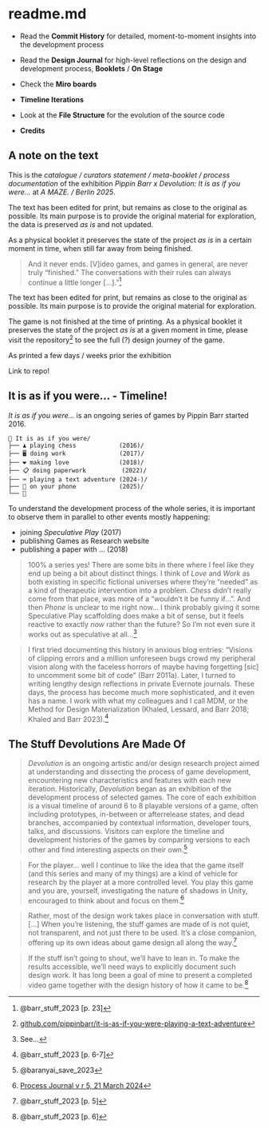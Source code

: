 # readme.md {.unnumbered}

* Read the **Commit History**  for detailed, moment-to-moment insights into the development process
* Read the **Design Journal** for high-level reflections on the design and development process, **Booklets** / **On Stage**
* Check the **Miro boards**
* **Timeline Iterations**
* Look at the **File Structure**  for the evolution of the source code



* **Credits**


## A note on the text

This is the *catalogue / curators statement / meta-booklet / process documentation* of the exhibition *Pippin Barr x Devolution: It is as if you were...* at *A MAZE. / Berlin 2025*.


The text has been edited for print, but remains as close to the original as possible. Its main purpose is to provide the original material for exploration, the data is preserved *as is* and not updated.

As a physical booklet it preserves the state of the project *as is* in a certain moment in time, when still far away from being finished. 

> And it never ends. [V]ideo games, and games in general, are never truly “finished.” The conversations with their rules can always continue a little longer [...]."^[@barr_stuff_2023[p. 23]]





The text has been edited for print, but remains as close to the original as possible. Its main purpose is to provide the original material for exploration.

The game is not finished at the time of printing. As a physical booklet it preserves the state of the project *as is* at a given moment in time, please visit the repository^[[github.com/pippinbarr/it-is-as-if-you-were-playing-a-text-adventure](https://github.com/pippinbarr/it-is-as-if-you-were-playing-a-text-adventure)] to see the full (?) design journey of the game.










As printed a few days / weeks prior the exhibition 

Link to repo!


## It is as if you were... - Timeline!

*It is as if you were...* is an ongoing series of games by Pippin Barr started 2016.

```
🌱 It is as if you were/
├── ♟️ playing chess            (2016)/
├── 🖥️ doing work               (2017)/
├── ❤️ making love              (2018)/
├── 📋 doing paperwork          (2022)/
├── ⌨️ playing a text adventure (2024-)/
├── 📱 on your phone            (2025)/
└── 🌸
```

To understand the development process of the whole series, it is important to observe them in parallel to other events mostly happening:

- joining *Speculative Play* (2017)
- publishing Games as Research website
- publishing a paper with ... (2018)

> 100% a series yes! There are some bits in there where I feel like they end up being a bit about distinct things. I think of *Love* and *Work* as both existing in specific fictional universes where they're "needed" as a kind of therapeutic intervention into a problem. *Chess* didn't really come from that place, was more of a "wouldn't it be funny if...". And then *Phone* is unclear to me right now... I think probably giving it some Speculative Play scaffolding does make a bit of sense, but it feels reactive to exactly *now* rather than the future? So I'm not even sure it works out as speculative at all...^[See...]

> I first tried documenting this history in anxious blog entries: “Visions of clipping errors and a million unforeseen bugs crowd my peripheral vision along with the faceless horrors of maybe having forgetting [sic] to uncomment some bit of code” (Barr 2011a). Later, I turned to writing lengthy design reflections in private Evernote journals. These days, the process has become much more sophisticated, and it even has a name. I work with what my colleagues and I call MDM, or the Method for Design Materialization (Khaled, Lessard, and Barr 2018; Khaled and Barr 2023).^[@barr_stuff_2023[p. 6-7]]

## The Stuff Devolutions Are Made Of

> *Devolution* is an ongoing artistic and/or design research project aimed at understanding and dissecting the process of game development, encountering new characteristics and features with each new iteration. Historically, *Devolution* began as an exhibition of the development process of selected games. The core of each exhibition is a visual timeline of around 6 to 8 playable versions of a game, often including prototypes, in-between or afterrelease states, and dead branches, accompanied by contextual information, developer tours, talks, and discussions. Visitors can explore the timeline and development histories of the games by comparing versions to each other and find interesting aspects on their own.^[@baranyai_save_2023]

> For the player... well I continue to like the idea that the game itself (and this series and many of my things) are a kind of vehicle for research by the player at a more controlled level. You play this game and you are, yourself, investigating the nature of shadows in Unity, encouraged to think about and focus on them.^[[Process Journal v r 5, 21 March 2024](https://github.com/pippinbarr/v-r-5/blob/main/process/journal.md)]

> Rather, most of the design work takes place in conversation with stuff. [...] When you’re listening, the stuff games are made of is not quiet, not transparent, and not just there to be used. It’s a close companion, offering up its own ideas about game design all along the way.^[@barr_stuff_2023[p. 5]]

> If the stuff isn’t going to shout, we’ll have to lean in. To make the results accessible, we’ll need ways to explicitly document such design work. It has long been a goal of mine to present a completed video game together with the design history of how it came to be.^[@barr_stuff_2023[p. 6]]

